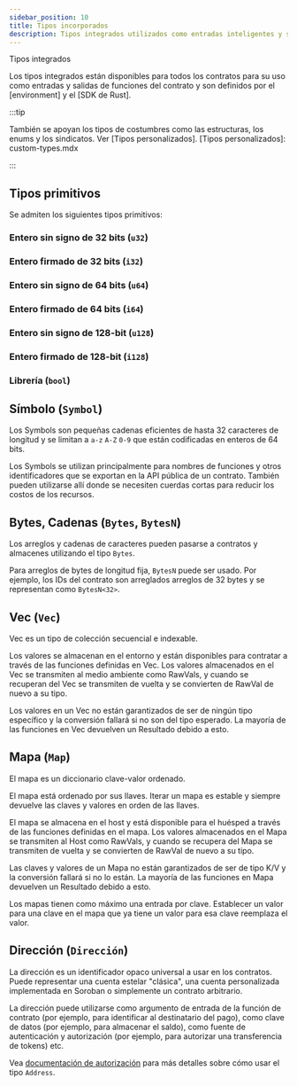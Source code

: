 ```yaml
---
sidebar_position: 10
title: Tipos incorporados
description: Tipos integrados utilizados como entradas inteligentes y salidas de contratos.
---
```


Tipos integrados <head>
  <title>utilizados como entradas y salidas inteligentes del contrato.</title>
  <meta charSet="utf-8" />
  <meta
    property="og:title"
    content="Tipos incorporados utilizados como entradas inteligentes y salidas."
  />
  <meta
    property="og:description"
    content="Aprende sobre los tipos integrados que están disponibles en los contratos inteligentes de Soroban, incluyendo tipos primitivos, símbolos, bytes, cadenas, vecs, mapas y direcciones."
  />
</head>

Los tipos integrados están disponibles para todos los contratos para su uso como entradas y salidas de funciones del contrato y son definidos por el [environment] y el [SDK de Rust].

[ambiente]: ../environment-concepts.mdx
[polvo sdk]: ../../../../tools/sdks/library.mdx#soroban-rust-sdk

:::tip

También se apoyan los tipos de costumbres como las estructuras, los enums y los sindicatos. Ver [Tipos personalizados]. [Tipos personalizados]\: custom-types.mdx

:::

## Tipos primitivos

Se admiten los siguientes tipos primitivos:

### Entero sin signo de 32 bits (`u32`)

### Entero firmado de 32 bits (`i32`)

### Entero sin signo de 64 bits (`u64`)

### Entero firmado de 64 bits (`i64`)

### Entero sin signo de 128-bit (`u128`)

### Entero firmado de 128-bit (`i128`)

### Librería (`bool`)

## Símbolo (`Symbol`)

Los Symbols son pequeñas cadenas eficientes de hasta 32 caracteres de longitud y se limitan a `a-z` `A-Z` `0-9` que están codificadas en enteros de 64 bits.

Los Symbols se utilizan principalmente para nombres de funciones y otros identificadores que se exportan en la API pública de un contrato. También pueden utilizarse allí donde se necesiten cuerdas cortas para reducir los costos de los recursos.

## Bytes, Cadenas (`Bytes`, `BytesN`)

Los arreglos y cadenas de caracteres pueden pasarse a contratos y almacenes utilizando el tipo `Bytes`.

Para arreglos de bytes de longitud fija, `BytesN` puede ser usado. Por ejemplo, los IDs del contrato son arreglados arreglos de 32 bytes y se representan como `BytesN<32>`.

## Vec (`Vec`)

Vec es un tipo de colección secuencial e indexable.

Los valores se almacenan en el entorno y están disponibles para contratar a través de las funciones definidas en Vec. Los valores almacenados en el Vec se transmiten al medio ambiente como RawVals, y cuando se recuperan del Vec se transmiten de vuelta y se convierten de RawVal de nuevo a su tipo.

Los valores en un Vec no están garantizados de ser de ningún tipo específico y la conversión fallará si no son del tipo esperado. La mayoría de las funciones en Vec devuelven un Resultado debido a esto.

## Mapa (`Map`)

El mapa es un diccionario clave-valor ordenado.

El mapa está ordenado por sus llaves. Iterar un mapa es estable y siempre devuelve las claves y valores en orden de las llaves.

El mapa se almacena en el host y está disponible para el huésped a través de las funciones definidas en el mapa. Los valores almacenados en el Mapa se transmiten al Host como RawVals, y cuando se recupera del Mapa se transmiten de vuelta y se convierten de RawVal de nuevo a su tipo.

Las claves y valores de un Mapa no están garantizados de ser de tipo K/V y la conversión fallará si no lo están. La mayoría de las funciones en Mapa devuelven un Resultado debido a esto.

Los mapas tienen como máximo una entrada por clave. Establecer un valor para una clave en el mapa que ya tiene un valor para esa clave reemplaza el valor.

## Dirección (`Dirección`)

La dirección es un identificador opaco universal a usar en los contratos. Puede representar una cuenta estelar "clásica", una cuenta personalizada implementada en Soroban o simplemente un contrato arbitrario.

La dirección puede utilizarse como argumento de entrada de la función de contrato (por ejemplo, para identificar al destinatario del pago), como clave de datos (por ejemplo, para almacenar el saldo), como fuente de autenticación y autorización (por ejemplo, para autorizar una transferencia de tokens) etc.

Vea [documentación de autorización](../../security/authorization.mdx) para más detalles sobre cómo usar el tipo `Address`.
